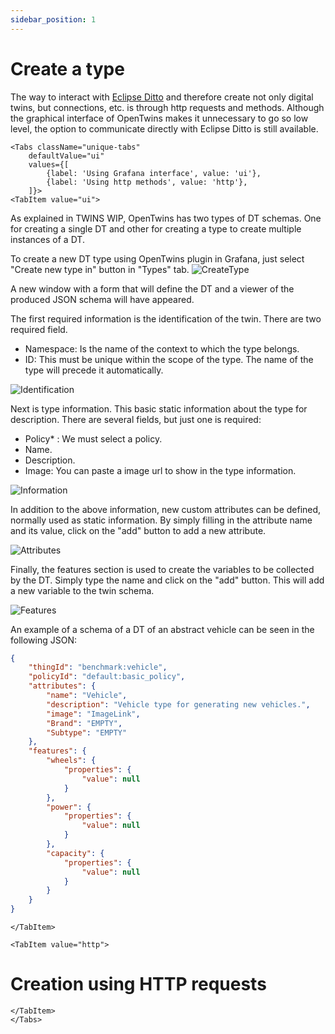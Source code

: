 ```yaml
---
sidebar_position: 1
---
```


# Create a type

The way to interact with [Eclipse Ditto](https://eclipse.dev/ditto/index.html) and therefore create not only digital twins, but connections, etc. is through http requests and methods. 
Although the graphical interface of OpenTwins makes it unnecessary to go so low level, the option to communicate directly with Eclipse Ditto is still available.



```mdx-code-block
<Tabs className="unique-tabs"
    defaultValue="ui"
    values={[
        {label: 'Using Grafana interface', value: 'ui'},
        {label: 'Using http methods', value: 'http'},
    ]}>
<TabItem value="ui">
```
As explained in TWINS WIP, OpenTwins has two types of DT schemas. One for creating a single DT and other for creating a type to create multiple instances of a DT.


To create a new DT type using OpenTwins plugin in Grafana, just select "Create new type in" button in "Types" tab.
![CreateType](./img/createTypeButton.png)

A new window with a form that will define the DT and a viewer of the produced JSON schema will have appeared.

The first required information is the identification of the twin. There are two required field.
- Namespace: Is the name of the context to which the type belongs.
- ID: This must be unique within the scope of the type. The name of the type will precede it automatically.

![Identification](./img/typeidentification.png)

Next is type information. This basic static information about the type for description. There are several fields, but just one is required:
- Policy* : We must select a policy.
- Name.
- Description.
- Image: You can paste a image url to show in the type information.

![Information](./img/typeinformation.png)

In addition to the above information, new custom attributes can be defined, normally used as static information. By simply filling in the attribute name and its value, click on the "add" button to add a new attribute.

![Attributes](./img/attributes.png)

Finally, the features section is used to create the variables to be collected by the DT. Simply type the name and click on the "add" button. This will add a new variable to the twin schema.

![Features](./img/typefeatures.png)

An example of a schema of a DT of an abstract vehicle can be seen in the following JSON:

```JSON
{
    "thingId": "benchmark:vehicle",
    "policyId": "default:basic_policy",
    "attributes": {
        "name": "Vehicle",
        "description": "Vehicle type for generating new vehicles.",
        "image": "ImageLink",
        "Brand": "EMPTY",
        "Subtype": "EMPTY"
    },
    "features": {
        "wheels": {
            "properties": {
                "value": null
            }
        },
        "power": {
            "properties": {
                "value": null
            }
        },
        "capacity": {
            "properties": {
                "value": null
            }
        }
    }
}

```


```mdx-code-block
</TabItem>

<TabItem value="http">
```
# Creation using HTTP requests

```mdx-code-block
</TabItem>
</Tabs>

```